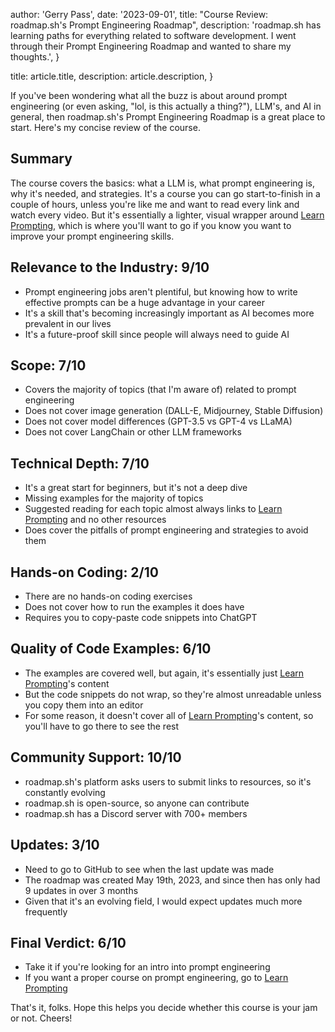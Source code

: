 
  author: 'Gerry Pass',
  date: '2023-09-01',
  title: "Course Review: roadmap.sh's Prompt Engineering Roadmap",
  description:
    'roadmap.sh has learning paths for everything related to software development. I went through their Prompt Engineering Roadmap and wanted to share my thoughts.',
}

  title: article.title,
  description: article.description,
}


If you've been wondering what all the buzz is about around prompt engineering (or even asking, "lol, is this actually a thing?"), LLM's, and AI in general, then roadmap.sh's Prompt Engineering Roadmap is a great place to start. Here's my concise review of the course.

## Summary

The course covers the basics: what a LLM is, what prompt engineering is, why it's needed, and strategies. It's a course you can go start-to-finish in a couple of hours, unless you're like me and want to read every link and watch every video. But it's essentially a lighter, visual wrapper around [Learn Prompting](https://learnprompting.org/), which is where you'll want to go if you know you want to improve your prompt engineering skills.

## Relevance to the Industry: 9/10

- Prompt engineering jobs aren't plentiful, but knowing how to write effective prompts can be a huge advantage in your career
- It's a skill that's becoming increasingly important as AI becomes more prevalent in our lives
- It's a future-proof skill since people will always need to guide AI

## Scope: 7/10

- Covers the majority of topics (that I'm aware of) related to prompt engineering
- Does not cover image generation (DALL-E, Midjourney, Stable Diffusion)
- Does not cover model differences (GPT-3.5 vs GPT-4 vs LLaMA)
- Does not cover LangChain or other LLM frameworks

## Technical Depth: 7/10

- It's a great start for beginners, but it's not a deep dive
- Missing examples for the majority of topics
- Suggested reading for each topic almost always links to [Learn Prompting](https://learnprompting.org/) and no other resources
- Does cover the pitfalls of prompt engineering and strategies to avoid them

## Hands-on Coding: 2/10

- There are no hands-on coding exercises
- Does not cover how to run the examples it does have
- Requires you to copy-paste code snippets into ChatGPT

## Quality of Code Examples: 6/10

- The examples are covered well, but again, it's essentially just [Learn Prompting](https://learnprompting.org/)'s content
- But the code snippets do not wrap, so they're almost unreadable unless you copy them into an editor
- For some reason, it doesn't cover all of [Learn Prompting](https://learnprompting.org/)'s content, so you'll have to go there to see the rest

## Community Support: 10/10

- roadmap.sh's platform asks users to submit links to resources, so it's constantly evolving
- roadmap.sh is open-source, so anyone can contribute
- roadmap.sh has a Discord server with 700+ members

## Updates: 3/10

- Need to go to GitHub to see when the last update was made
- The roadmap was created May 19th, 2023, and since then has only had 9 updates in over 3 months
- Given that it's an evolving field, I would expect updates much more frequently

## Final Verdict: 6/10

- Take it if you're looking for an intro into prompt engineering
- If you want a proper course on prompt engineering, go to [Learn Prompting](https://learnprompting.org/)

That's it, folks. Hope this helps you decide whether this course is your jam or not. Cheers!

